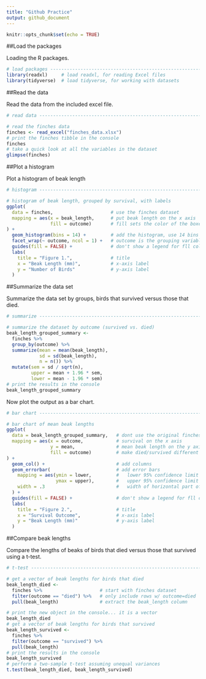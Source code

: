 ```yaml
---
title: "Github Practice"
output: github_document
---
```


```r
knitr::opts_chunk$set(echo = TRUE)
```

##Load the packages

Loading the R packages.

```r
# load packages -----------------------------------------------------------
library(readxl)     # load readxl, for reading Excel files
library(tidyverse)  # load tidyverse, for working with datasets
```

##Read the data

Read the data from the included excel file.

```r
# read data ---------------------------------------------------------------

# read the finches data
finches <- read_excel("finches_data.xlsx")
# print the finches tibble in the console
finches
# take a quick look at all the variables in the dataset
glimpse(finches)
```

##Plot a histogram

Plot a histogram of beak length

```r
# histogram ---------------------------------------------------------------

# histogram of beak length, grouped by survival, with labels
ggplot(
  data = finches,                     # use the finches dataset
  mapping = aes(x = beak_length,      # put beak length on the x axis
                fill = outcome)       # fill sets the color of the boxes
) +
  geom_histogram(bins = 14) +         # add the histogram, use 14 bins
  facet_wrap(~ outcome, ncol = 1) +   # outcome is the grouping variable
  guides(fill = FALSE) +              # don't show a legend for fll color
  labs(
    title = "Figure 1.",              # title
    x = "Beak Length (mm)",           # x-axis label
    y = "Number of Birds"             # y-axis label
  )
```

##Summarize the data set

Summarize the data set by groups, birds that survived versus those that died.

```r
# summarize ---------------------------------------------------------------

# summarize the dataset by outcome (survived vs. died)
beak_length_grouped_summary <- 
  finches %>% 
  group_by(outcome) %>% 
  summarize(mean = mean(beak_length),
            sd = sd(beak_length),
            n = n()) %>% 
  mutate(sem = sd / sqrt(n),
         upper = mean + 1.96 * sem,
         lower = mean - 1.96 * sem)
# print the results in the console
beak_length_grouped_summary
```

Now plot the output as a bar chart.

```r
# bar chart ---------------------------------------------------------------

# bar chart of mean beak lengths
ggplot(
  data = beak_length_grouped_summary,   # dont use the original finches dataset
  mapping = aes(x = outcome,            # survival on the x axis
                y = mean,               # mean beak length on the y axis
                fill = outcome)         # make died/survived different colors
) +
  geom_col() +                          # add columns
  geom_errorbar(                        # add error bars
    mapping = aes(ymin = lower,         #   lower 95% confidence limit
                  ymax = upper),        #   upper 95% confidence limit
    width = .3                          #   width of horizontal part of bars
  ) +
  guides(fill = FALSE) +                # don't show a legend for fll color
  labs(
    title = "Figure 2.",                # title
    x = "Survival Outcome",             # x-axis label
    y = "Beak Length (mm)"              # y-axis label
  )
```

##Compare beak lengths

Compare the lengths of beaks of birds that died versus those that survived using a t-test.

```r
# t-test ------------------------------------------------------------------

# get a vector of beak lengths for birds that died
beak_length_died <-
  finches %>%                     # start with finches dataset
  filter(outcome == "died") %>%   # only include rows w/ outcome=died
  pull(beak_length)               # extract the beak_length column

# print the new object in the console... it is a vector
beak_length_died
# get a vector of beak lengths for birds that survived
beak_length_survived <-
  finches %>% 
  filter(outcome == "survived") %>% 
  pull(beak_length)
# print the results in the console
beak_length_survived
# perform a two-sample t-test assuming unequal variances
t.test(beak_length_died, beak_length_survived)
```

